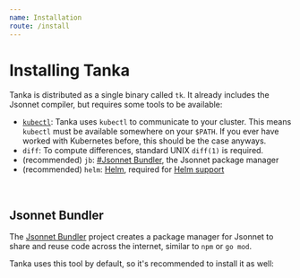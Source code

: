 ```yaml
---
name: Installation
route: /install
---
```



# Installing Tanka

Tanka is distributed as a single binary called `tk`. It already includes the Jsonnet compiler, but requires some tools to be available:

- [`kubectl`](https://kubernetes.io/docs/tasks/tools/install-kubectl/): Tanka
  uses `kubectl` to communicate to your cluster. This means `kubectl` must be
  available somewhere on your `$PATH`. If you ever have worked with Kubernetes
  before, this should be the case anyways.
- `diff`: To compute differences, standard UNIX `diff(1)` is required.
- (recommended) `jb`: [#Jsonnet Bundler](#jsonnet-bundler), the Jsonnet package
  manager
- (recommended) `helm`: [Helm](https://helm.sh), required for [Helm
  support](/helm)

<br />
<PlatformInstall elems={Tanka} def="macOS" />

## Jsonnet Bundler

The [Jsonnet Bundler](https://github.com/jsonnet-bundler/jsonnet-bundler) project creates a package manager for Jsonnet
to share and reuse code across the internet, similar to `npm` or `go mod`.

Tanka uses this tool by default, so it's recommended to install it as well:

<PlatformInstall elems={Jb} def="Binary" />
